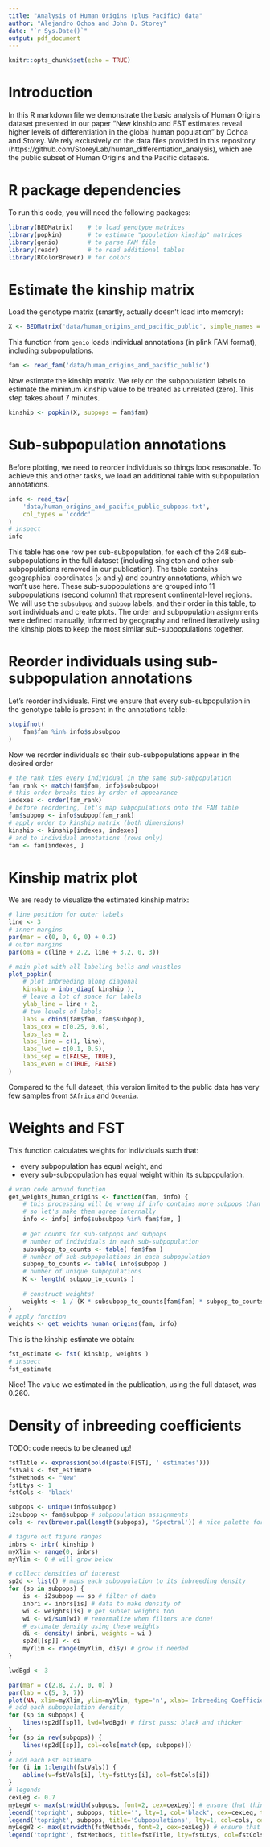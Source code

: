 ```yaml
---
title: "Analysis of Human Origins (plus Pacific) data"
author: "Alejandro Ochoa and John D. Storey"
date: "`r Sys.Date()`"
output: pdf_document
---
```


```r
knitr::opts_chunk$set(echo = TRUE)
```

# Introduction

In this R markdown file we demonstrate the basic analysis of Human Origins dataset presented in our paper "New kinship and FST estimates reveal higher levels of differentiation in the global human population" by Ochoa and Storey.
We rely exclusively on the data files provided in this repository (https://github.com/StoreyLab/human_differentiation_analysis), which are the public subset of Human Origins and the Pacific datasets.

# R package dependencies

To run this code, you will need the following packages:
```R
library(BEDMatrix)    # to load genotype matrices
library(popkin)       # to estimate "population kinship" matrices
library(genio)        # to parse FAM file
library(readr)        # to read additional tables
library(RColorBrewer) # for colors
```

# Estimate the kinship matrix

Load the genotype matrix (smartly, actually doesn't load into memory):
```R
X <- BEDMatrix('data/human_origins_and_pacific_public', simple_names = TRUE)
```
This function from `genio` loads individual annotations (in plink FAM format), including subpopulations.
```R
fam <- read_fam('data/human_origins_and_pacific_public')
```

Now estimate the kinship matrix.
We rely on the subpopulation labels to estimate the minimum kinship value to be treated as unrelated (zero).
This step takes about 7 minutes.
```R
kinship <- popkin(X, subpops = fam$fam)
```

# Sub-subpopulation annotations

Before plotting, we need to reorder individuals so things look reasonable.
To achieve this and other tasks, we load an additional table with subpopulation annotations.
```R
info <- read_tsv(
    'data/human_origins_and_pacific_public_subpops.txt',
    col_types = 'ccddc'
)
# inspect
info
```
This table has one row per sub-subpopulation, for each of the 248 sub-subpopulations in the full dataset (including singleton and other sub-subpopulations removed in our publication).
The table contains geographical coordinates (`x` and `y`) and country annotations, which we won't use here.
These sub-subpopulations are grouped into 11 subpopulations (second column) that represent continental-level regions.
We will use the `subsubpop` and `subpop` labels, and their order in this table, to sort individuals and create plots.
The order and subpopulation assignments were defined manually, informed by geography and refined iteratively using the kinship plots to keep the most similar sub-subpopulations together.

# Reorder individuals using sub-subpopulation annotations

Let's reorder individuals.
First we ensure that every sub-subpopulation in the genotype table is present in the annotations table:
```R
stopifnot(
    fam$fam %in% info$subsubpop
)
```
Now we reorder individuals so their sub-subpopulations appear in the desired order
```R
# the rank ties every individual in the same sub-subpopulation
fam_rank <- match(fam$fam, info$subsubpop)
# this order breaks ties by order of appearance
indexes <- order(fam_rank)
# before reordering, let's map subpopulations onto the FAM table
fam$subpop <- info$subpop[fam_rank]
# apply order to kinship matrix (both dimensions)
kinship <- kinship[indexes, indexes]
# and to individual annotations (rows only)
fam <- fam[indexes, ]
```

# Kinship matrix plot

We are ready to visualize the estimated kinship matrix:
```r
# line position for outer labels
line <- 3
# inner margins
par(mar = c(0, 0, 0, 0) + 0.2)
# outer margins
par(oma = c(line + 2.2, line + 3.2, 0, 3))

# main plot with all labeling bells and whistles
plot_popkin(
    # plot inbreeding along diagonal
    kinship = inbr_diag( kinship ),
    # leave a lot of space for labels
    ylab_line = line + 2,
    # two levels of labels
    labs = cbind(fam$fam, fam$subpop),
    labs_cex = c(0.25, 0.6),
    labs_las = 2,
    labs_line = c(1, line),
    labs_lwd = c(0.1, 0.5),
    labs_sep = c(FALSE, TRUE),
    labs_even = c(TRUE, FALSE)
)
```
Compared to the full dataset, this version limited to the public data has very few samples from `SAfrica` and `Oceania`.

# Weights and FST

This function calculates weights for individuals such that:

- every subpopulation has equal weight, and
- every sub-subpopulation has equal weight within its subpopulation.

```R
# wrap code around function 
get_weights_human_origins <- function(fam, info) {
    # this processing will be wrong if info contains more subpops than are present in fam,
    # so let's make them agree internally
    info <- info[ info$subsubpop %in% fam$fam, ]
    
    # get counts for sub-subpops and subpops
    # number of individuals in each sub-subpopulation
    subsubpop_to_counts <- table( fam$fam )
    # number of sub-subpopulations in each subpopulation
    subpop_to_counts <- table( info$subpop )
    # number of unique subpopulations
    K <- length( subpop_to_counts )
    
    # construct weights!
    weights <- 1 / (K * subsubpop_to_counts[fam$fam] * subpop_to_counts[fam$subpop] )
}
# apply function
weights <- get_weights_human_origins(fam, info)
```

This is the kinship estimate we obtain:
```R
fst_estimate <- fst( kinship, weights )
# inspect
fst_estimate
```
Nice!
The value we estimated in the publication, using the full dataset, was 0.260.


# Density of inbreeding coefficients

TODO: code needs to be cleaned up!

```R
fstTitle <- expression(bold(paste(F[ST], ' estimates')))
fstVals <- fst_estimate
fstMethods <- "New"
fstLtys <- 1
fstCols <- 'black'

subpops <- unique(info$subpop)
i2subpop <- fam$subpop # subpopulation assignments
cols <- rev(brewer.pal(length(subpops), 'Spectral')) # nice palette for subpopulations # matches pallete in maps (MapAlleleFreq2.R), but doesn't do as many checks

# figure out figure ranges
inbrs <- inbr( kinship )
myXlim <- range(0, inbrs)
myYlim <- 0 # will grow below

# collect densities of interest
sp2d <- list() # maps each subpopulation to its inbreeding density
for (sp in subpops) {
    is <- i2subpop == sp # filter of data
    inbri <- inbrs[is] # data to make density of
    wi <- weights[is] # get subset weights too
    wi <- wi/sum(wi) # renormalize when filters are done!
    # estimate density using these weights
    di <- density( inbri, weights = wi )
    sp2d[[sp]] <- di
    myYlim <- range(myYlim, di$y) # grow if needed
}

lwdBgd <- 3

par(mar = c(2.8, 2.7, 0, 0) )
par(lab = c(5, 3, 7))
plot(NA, xlim=myXlim, ylim=myYlim, type='n', xlab='Inbreeding Coefficient', ylab='Density')
# add each subpopulation density
for (sp in subpops) {
    lines(sp2d[[sp]], lwd=lwdBgd) # first pass: black and thicker
}
for (sp in rev(subpops)) {
    lines(sp2d[[sp]], col=cols[match(sp, subpops)])
}
# add each Fst estimate
for (i in 1:length(fstVals)) {
    abline(v=fstVals[i], lty=fstLtys[i], col=fstCols[i])
}
# legends
cexLeg <- 0.7
myLegW <- max(strwidth(subpops, font=2, cex=cexLeg)) # ensure that things work when text is bold!
legend('topright', subpops, title='', lty=1, col='black', cex=cexLeg, text.width=myLegW, bty='n', lwd=lwdBgd, text.col='white') # first pass: black and thicker
legend('topright', subpops, title='Subpopulations', lty=1, col=cols, cex=cexLeg, text.width=myLegW, bty='n')
myLegW2 <- max(strwidth(fstMethods, font=2, cex=cexLeg)) # ensure that things work when text is bold!
legend('topright', fstMethods, title=fstTitle, lty=fstLtys, col=fstCols, cex=cexLeg, text.width=(2*myLegW+myLegW2), bty='n', title.adj=0.1)

```
